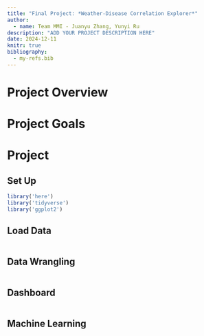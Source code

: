 ```yaml
---
title: "Final Project: *Weather-Disease Correlation Explorer*"
author: 
  - name: Team MMI - Juanyu Zhang, Yunyi Ru
description: "ADD YOUR PROJECT DESCRIPTION HERE"
date: 2024-12-11
knitr: true
bibliography:
  - my-refs.bib
---
```


# Project Overview

# Project Goals

# Project

## Set Up

```r
library('here')
library('tidyverse')
library('ggplot2')
```

## Load Data

```r

```

## Data Wrangling

```r

```

## Dashboard

```r

```

## Machine Learning

```r

```

